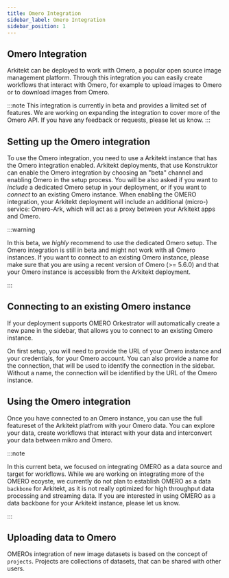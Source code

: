 ```yaml
---
title: Omero Integration
sidebar_label: Omero Integration
sidebar_position: 1
---
```





## Omero Integration

Arkitekt can be deployed to work with Omero, a popular open source image management platform. Through this integration you
can easily create workflows that interact with Omero, for example to upload images to Omero or to download images
from Omero.

:::note
This integration is currently in beta and provides a limited set of features. We are working on expanding the
integration to cover more of the Omero API. If you have any feedback or requests, please let us know.
:::

## Setting up the Omero integration

To use the Omero integration, you need to use a Arkitekt instance that has the Omero integration enabled. Arkitekt
deployments, that use Konstruktor can enable the Omero integration by choosing an "beta" channel and enabling Omero
in the setup process. You will be also asked if you want to _include_ a dedicated Omero setup in your deployment, or
if you want to _connect_ to an existing Omero instance. When enabling the OMERO integration, your Arkitekt deployment
will include an additional (micro-) service: Omero-Ark, which will act as a proxy between your Arkitekt apps and Omero.

:::warning

In this beta, we _highly_ recommend to use the dedicated Omero setup. The Omero integration is still in beta and
might not work with all Omero instances. If you want to connect to an existing Omero instance, please make sure that
you are using a recent version of Omero (>= 5.6.0) and that your Omero instance is accessible from the Arkitekt
deployment.

:::

## Connecting to an existing Omero instance

If your deployment supports OMERO Orkestrator will automatically create a new pane
in the sidebar, that allows you to connect to an existing Omero instance.

On first setup, you will need to provide the URL of your Omero instance and your credentials, for your Omero account.
You can also provide a name for the connection, that will be used to identify the connection in the sidebar. Without
a name, the connection will be identified by the URL of the Omero instance.

## Using the Omero integration

Once you have connected to an Omero instance, you can use the full featureset of the Arkitekt platfrom with your Omero
data. You can explore your data, create workflows that interact with your data and interconvert your data between mikro
and Omero.

:::note

In this current beta, we focused on integrating OMERO as a data source and target for workflows. While we are working on
integrating more of the OMERO ecoyste, we currently do not plan to establish OMERO as a data `backbone` for Arkitekt, as it is
not really optimized for high throughput data processing and streaming data. If you are interested in using OMERO as a data backbone for
your Arkitekt instance, please let us know.

:::

## Uploading data to Omero

OMEROs integration of new image datasets is based on the concept of `projects`. Projects are collections of datasets, that
can be shared with other users.
